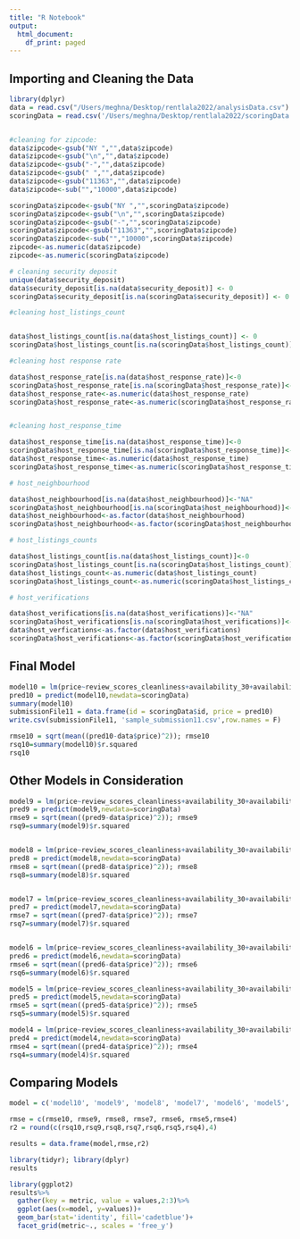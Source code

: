 ```yaml
---
title: "R Notebook"
output:
  html_document:
    df_print: paged
---
```


## Importing and Cleaning the Data

```r
library(dplyr)
data = read.csv("/Users/meghna/Desktop/rentlala2022/analysisData.csv")
scoringData = read.csv('/Users/meghna/Desktop/rentlala2022/scoringData.csv')


#cleaning for zipcode:
data$zipcode<-gsub("NY ","",data$zipcode)
data$zipcode<-gsub("\n","",data$zipcode)
data$zipcode<-gsub("-","",data$zipcode)
data$zipcode<-gsub(" ","",data$zipcode)
data$zipcode<-gsub("11363","",data$zipcode)
data$zipcode<-sub("","10000",data$zipcode)

scoringData$zipcode<-gsub("NY ","",scoringData$zipcode)
scoringData$zipcode<-gsub("\n","",scoringData$zipcode)
scoringData$zipcode<-gsub("-","",scoringData$zipcode)
scoringData$zipcode<-gsub("11363","",scoringData$zipcode)
scoringData$zipcode<-sub("","10000",scoringData$zipcode)
zipcode<-as.numeric(data$zipcode)
zipcode<-as.numeric(scoringData$zipcode)

# cleaning security deposit 
unique(data$security_deposit)
data$security_deposit[is.na(data$security_deposit)] <- 0
scoringData$security_deposit[is.na(scoringData$security_deposit)] <- 0

#cleaning host_listings_count 


data$host_listings_count[is.na(data$host_listings_count)] <- 0
scoringData$host_listings_count[is.na(scoringData$host_listings_count)] <- 0

#cleaning host response rate

data$host_response_rate[is.na(data$host_response_rate)]<-0
scoringData$host_response_rate[is.na(scoringData$host_response_rate)]<-0
data$host_response_rate<-as.numeric(data$host_response_rate)
scoringData$host_response_rate<-as.numeric(scoringData$host_response_rate)


#cleaning host_response_time

data$host_response_time[is.na(data$host_response_time)]<-0
scoringData$host_response_time[is.na(scoringData$host_response_time)]<-0
data$host_response_time<-as.numeric(data$host_response_time)
scoringData$host_response_time<-as.numeric(scoringData$host_response_time)

# host_neighbourhood

data$host_neighbourhood[is.na(data$host_neighbourhood)]<-"NA"
scoringData$host_neighbourhood[is.na(scoringData$host_neighbourhood)]<-"NA"
data$host_neighbourhood<-as.factor(data$host_neighbourhood)
scoringData$host_neighbourhood<-as.factor(scoringData$host_neighbourhood)

# host_listings_counts

data$host_listings_count[is.na(data$host_listings_count)]<-0
scoringData$host_listings_count[is.na(scoringData$host_listings_count)]<-0
data$host_listings_count<-as.numeric(data$host_listings_count)
scoringData$host_listings_count<-as.numeric(scoringData$host_listings_count)

# host_verifications

data$host_verifications[is.na(data$host_verifications)]<-"NA"
scoringData$host_verifications[is.na(scoringData$host_verifications)]<-"NA"
data$host_verfications<-as.factor(data$host_verifications)
scoringData$host_verifications<-as.factor(scoringData$host_verifications)

```

## Final Model

```r
model10 = lm(price~review_scores_cleanliness+availability_30+availability_60+availability_90+availability_365+review_scores_cleanliness+review_scores_accuracy+bathrooms+bedrooms+accommodates+zipcode+room_type+is_location_exact+neighbourhood_group_cleansed+host_response_rate+host_listings_count+host_has_profile_pic+host_identity_verified+host_is_superhost+reviews_per_month+instant_bookable+number_of_reviews+guests_included+extra_people+minimum_nights+maximum_nights+maximum_minimum_nights+minimum_nights_avg_ntm+review_scores_checkin+review_scores_rating+review_scores_value+security_deposit,data)
pred10 = predict(model10,newdata=scoringData)
summary(model10)
submissionFile11 = data.frame(id = scoringData$id, price = pred10)
write.csv(submissionFile11, 'sample_submission11.csv',row.names = F)

rmse10 = sqrt(mean((pred10-data$price)^2)); rmse10
rsq10=summary(model10)$r.squared
rsq10
```

## Other Models in Consideration

```r
model9 = lm(price~review_scores_cleanliness+availability_30+availability_60+availability_90+availability_365+review_scores_cleanliness+review_scores_accuracy+bathrooms+bedrooms+accommodates+zipcode+room_type+is_location_exact+host_has_profile_pic+host_identity_verified+security_deposit+neighbourhood_group_cleansed,data)
pred9 = predict(model9,newdata=scoringData)
rmse9 = sqrt(mean((pred9-data$price)^2)); rmse9
rsq9=summary(model9)$r.squared


model8 = lm(price~review_scores_cleanliness+availability_30+availability_60+availability_90+availability_365+review_scores_cleanliness+review_scores_accuracy+bathrooms+bedrooms+accommodates+zipcode+room_type+is_location_exact+host_has_profile_pic+host_identity_verified+security_deposit,data)
pred8 = predict(model8,newdata=scoringData)
rmse8 = sqrt(mean((pred8-data$price)^2)); rmse8
rsq8=summary(model8)$r.squared


model7 = lm(price~review_scores_cleanliness+availability_30+availability_60+availability_90+availability_365+review_scores_cleanliness+review_scores_accuracy+bathrooms+bedrooms+accommodates+zipcode+room_type+is_location_exact+host_has_profile_pic+host_identity_verified,data)
pred7 = predict(model7,newdata=scoringData)
rmse7 = sqrt(mean((pred7-data$price)^2)); rmse7
rsq7=summary(model7)$r.squared


model6 = lm(price~review_scores_cleanliness+availability_30+availability_60+availability_90+availability_365+review_scores_cleanliness+review_scores_accuracy+bathrooms+bedrooms+accommodates+zipcode,data)
pred6 = predict(model6,newdata=scoringData)
rmse6 = sqrt(mean((pred6-data$price)^2)); rmse6
rsq6=summary(model6)$r.squared

model5 = lm(price~review_scores_cleanliness+availability_30+availability_60+availability_90+availability_365+review_scores_cleanliness+review_scores_accuracy+bathrooms+accommodates+zipcode,data)
pred5 = predict(model5,newdata=scoringData)
rmse5 = sqrt(mean((pred5-data$price)^2)); rmse5
rsq5=summary(model5)$r.squared

model4 = lm(price~review_scores_cleanliness+availability_30+availability_60+availability_90+availability_365+review_scores_cleanliness+review_scores_accuracy+beds+bathrooms+host_total_listings_count+host_listings_count+is_location_exact+accommodates,data)
pred4 = predict(model4,newdata=scoringData)
rmse4 = sqrt(mean((pred4-data$price)^2)); rmse4
rsq4=summary(model4)$r.squared
```

## Comparing Models

```r
model = c('model10', 'model9', 'model8', 'model7', 'model6', 'model5', 'model4')

rmse = c(rmse10, rmse9, rmse8, rmse7, rmse6, rmse5,rmse4)
r2 = round(c(rsq10,rsq9,rsq8,rsq7,rsq6,rsq5,rsq4),4)

results = data.frame(model,rmse,r2)

library(tidyr); library(dplyr)
results
```

```r
library(ggplot2)
results%>%
  gather(key = metric, value = values,2:3)%>%
  ggplot(aes(x=model, y=values))+
  geom_bar(stat='identity', fill='cadetblue')+
  facet_grid(metric~., scales = 'free_y')
```
